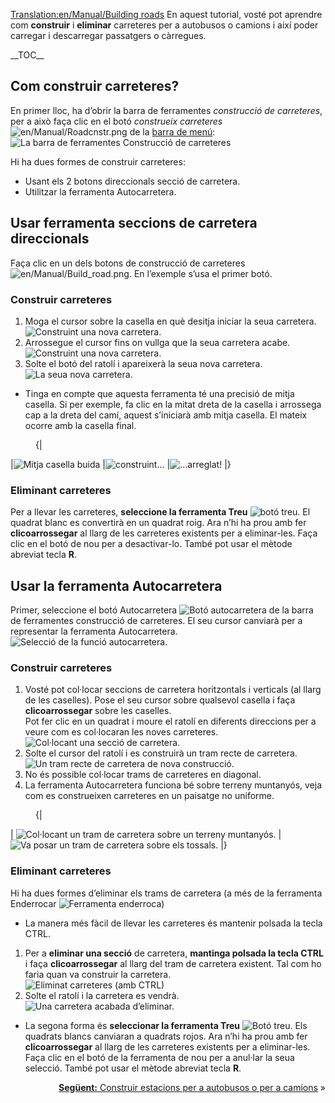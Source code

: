 [[Translation:en/Manual/Building roads]]
{{ca/Manual/Tutorial/Tutorial}}
<!-- for search bot mainly -->
En aquest tutorial, vosté pot aprendre com '''construir''' i '''eliminar''' carreteres per a autobusos o camions i així poder carregar i descarregar passatgers o càrregues.

__TOC__
==Com construir carreteres?==
En primer lloc, ha d’obrir la barra de ferramentes ''construcció de carreteres'', per a això faça clic en el botó ''construeix carreteres'' [[File:en/Manual/Roadcnstr.png]] de la [[ca/Manual/Interfície del joc#la-barra-de-menu|barra de menú]]:
[[File:ca/Manual/Road construction.png|none|frame|La barra de ferramentes Construcció de carreteres]]

Hi ha dues formes de construir carreteres:
* Usant els 2 botons direccionals secció de carretera.
* Utilitzar la ferramenta Autocarretera.

==Usar ferramenta seccions de carretera direccionals==
Faça clic en un dels botons de construcció de carreteres [[File:en/Manual/Build road.png]]. En l’exemple s’usa el primer botó.

===Construir carreteres===
# Moga el cursor sobre la casella en què desitja iniciar la seua carretera.<br/>[[File:ca/Manual/Build roads01.png|none|frame|Construint una nova carretera.]]
# Arrossegue el cursor fins on vullga que la seua carretera acabe.<br/>[[File:ca/Manual/Build roads02.png|none|frame|Construint una nova carretera.]]
# Solte el botó del ratolí i apareixerà la seua nova carretera.<br/>[[File:ca/Manual/Build roads03.png|none|frame|La seua nova carretera.]]

* Tinga en compte que aquesta ferramenta té una precisió de mitja casella. Si per exemple, fa clic en la mitat dreta de la casella i arrossega cap a la dreta del camí, aquest s’iniciarà amb mitja casella. El mateix ocorre amb la casella final.
:{|
|[[File:en/Manual/Build roads04.png|none|frame|Mitja casella buida]]
|[[File:en/Manual/Build roads05.png|none|frame|construint...]]
|[[File:en/Manual/Build roads06.png|none|frame|...arreglat!]]
|}

===Eliminant carreteres===
Per a llevar les carreteres, '''seleccione la ferramenta Treu''' [[File:en/Manual/Toggle clear active.png|botó treu]]. El quadrat blanc es convertirà en un quadrat roig. Ara n’hi ha prou amb fer '''clicoarrossegar''' al llarg de les carreteres existents per a eliminar-les. Faça clic en el botó de nou per a desactivar-lo. També pot usar el mètode abreviat tecla '''R'''.

==Usar la ferramenta Autocarretera==
Primer, seleccione el botó Autocarretera [[File:en/Manual/Autoroad.png|Botó autocarretera]] de la barra de ferramentes construcció de carreteres. El seu cursor canviarà per a representar la ferramenta Autocarretera.
[[File:ca/Manual/AutoroadTut1.png|none|frame|Selecció de la funció autocarretera.]]
===Construir carreteres===
#Vosté pot col·locar seccions de carretera horitzontals i verticals (al llarg de les caselles). Pose el seu cursor sobre qualsevol casella i faça '''clicoarrossegar''' sobre les caselles.<br/>Pot fer clic en un quadrat i moure el ratolí en diferents direccions per a veure com es col·locaran les noves carreteres.<br/>[[File:en/Manual/AutoroadTut2.png|none|frame|Col·locant una secció de carretera.]]
#Solte el cursor del ratolí i es construirà un tram recte de carretera.<br/>[[File:en/Manual/AutoroadTut3.png|none|frame|Un tram recte de carretera de nova construcció.]]
#No és possible col·locar trams de carreteres en diagonal.
#La ferramenta Autocarretera funciona bé sobre terreny muntanyós, veja com es construeixen carreteres en un paisatge no uniforme.
:{|
| [[File:en/Manual/AutoroadTut5.png|none|frame|Col·locant un tram de carretera sobre un terreny muntanyós.]]
| [[File:en/Manual/AutoroadTut6.png|none|frame|Va posar un tram de carretera sobre els tossals.]]
|}
===Eliminant carreteres===
Hi ha dues formes d’eliminar els trams de carretera (a més de la ferramenta Enderrocar [[File:en/Manual/Clear title.png|Ferramenta enderroca]])

* La manera més fàcil de llevar les carreteres és mantenir polsada la tecla CTRL.

# Per a '''eliminar una secció''' de carretera, '''mantinga polsada la tecla CTRL''' i faça '''clicoarrossegar''' al llarg del tram de carretera existent. Tal com ho faria quan va construir la carretera.<br/>[[File:en/Manual/AutoroadTut7.png|none|frame|Eliminat carreteres (amb CTRL)]]
# Solte el ratolí i la carretera es vendrà.<br/>[[File:en/Manual/AutoroadTut8.png|none|frame|Una carretera acabada d’eliminar.]]

* La segona forma és '''seleccionar la ferramenta Treu''' [[File:en/Manual/Toggle clear active.png|Botó treu]]. Els quadrats blancs canviaran a quadrats rojos. Ara n’hi ha prou amb fer '''clicoarrossegar''' al llarg de les carreteres existents per a eliminar-les. Faça clic en el botó de la ferramenta de nou per a anul·lar la seua selecció. També pot usar el mètode abreviat tecla '''R'''.

<span style="float: right">[[es/Manual/Construir estaciones para autobuses o para camiones|'''Següent:''' Construir estacions per a autobusos o per a camions]] &raquo;</span>